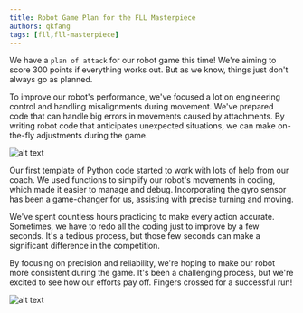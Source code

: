 ```yaml
---
title: Robot Game Plan for the FLL Masterpiece
authors: qkfang
tags: [fll,fll-masterpiece]
---
```


We have a `plan of attack` for our robot game this time! We're aiming to score 300 points if everything works out. But as we know, things just don't always go as planned.

To improve our robot's performance, we've focused a lot on engineering control and handling misalignments during movement. We've prepared code that can handle big errors in movements caused by attachments. By writing robot code that anticipates unexpected situations, we can make on-the-fly adjustments during the game.

![alt text](images\2023-09-29-fll-masterpiece-robot-game-plan-1.jpg)

Our first template of Python code started to work with lots of help from our coach. We used functions to simplify our robot's movements in coding, which made it easier to manage and debug. Incorporating the gyro sensor has been a game-changer for us, assisting with precise turning and moving.

We've spent countless hours practicing to make every action accurate. Sometimes, we have to redo all the coding just to improve by a few seconds. It's a tedious process, but those few seconds can make a significant difference in the competition.

By focusing on precision and reliability, we're hoping to make our robot more consistent during the game. It's been a challenging process, but we're excited to see how our efforts pay off. Fingers crossed for a successful run!

![alt text](images\2023-09-29-fll-masterpiece-robot-game-plan-2.jpg)
